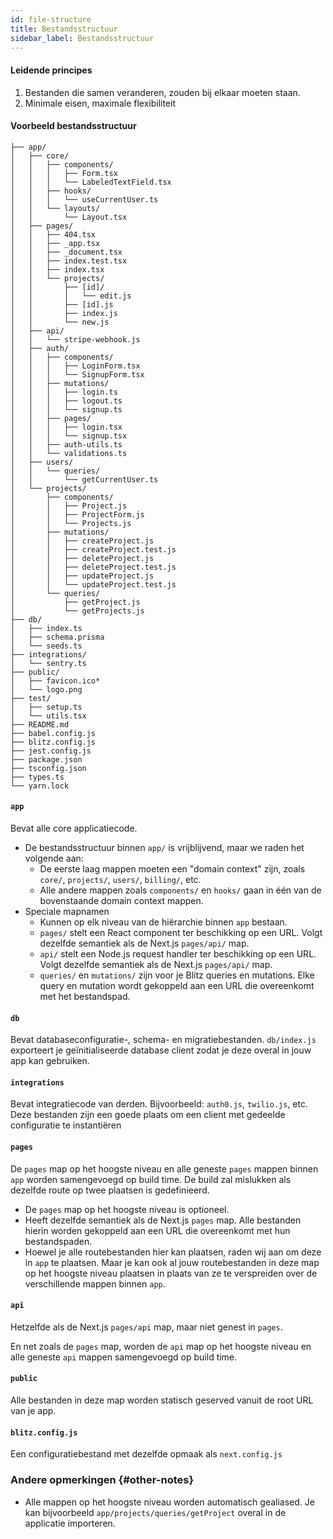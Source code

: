 ```yaml
---
id: file-structure
title: Bestandsstructuur
sidebar_label: Bestandsstructuur
---
```


#### Leidende principes

1. Bestanden die samen veranderen, zouden bij elkaar moeten staan.
2. Minimale eisen, maximale flexibiliteit

#### Voorbeeld bestandsstructuur

```
├── app/
│   ├── core/
│   │   ├── components/
│   │   │   ├── Form.tsx
│   │   │   └── LabeledTextField.tsx
│   │   ├── hooks/
│   │   │   └── useCurrentUser.ts
│   │   └── layouts/
│   │       └── Layout.tsx
│   ├── pages/
│   │   ├── 404.tsx
│   │   ├── _app.tsx
│   │   ├── _document.tsx
│   │   ├── index.test.tsx
│   │   ├── index.tsx
│   │   └── projects/
│   │       ├── [id]/
│   │       │   └── edit.js
│   │       ├── [id].js
│   │       ├── index.js
│   │       └── new.js
│   ├── api/
│   │   └── stripe-webhook.js
│   ├── auth/
│   │   ├── components/
│   │   │   ├── LoginForm.tsx
│   │   │   └── SignupForm.tsx
│   │   ├── mutations/
│   │   │   ├── login.ts
│   │   │   ├── logout.ts
│   │   │   └── signup.ts
│   │   ├── pages/
│   │   │   ├── login.tsx
│   │   │   └── signup.tsx
│   │   ├── auth-utils.ts
│   │   └── validations.ts
│   ├── users/
│   │   └── queries/
│   │       └── getCurrentUser.ts
│   └── projects/
│       ├── components/
│       │   ├── Project.js
│       │   ├── ProjectForm.js
│       │   └── Projects.js
│       ├── mutations/
│       │   ├── createProject.js
│       │   ├── createProject.test.js
│       │   ├── deleteProject.js
│       │   ├── deleteProject.test.js
│       │   ├── updateProject.js
│       │   └── updateProject.test.js
│       └── queries/
│           ├── getProject.js
│           └── getProjects.js
├── db/
│   ├── index.ts
│   ├── schema.prisma
│   └── seeds.ts
├── integrations/
│   └── sentry.ts
├── public/
│   ├── favicon.ico*
│   └── logo.png
├── test/
│   ├── setup.ts
│   └── utils.tsx
├── README.md
├── babel.config.js
├── blitz.config.js
├── jest.config.js
├── package.json
├── tsconfig.json
├── types.ts
└── yarn.lock
```

#### `app`

Bevat alle core applicatiecode.

- De bestandsstructuur binnen `app/` is vrijblijvend, maar we raden het
  volgende aan:
  - De eerste laag mappen moeten een "domain context" zijn, zoals `core/`,
    `projects/`, `users/`, `billing/`, etc.
  - Alle andere mappen zoals `components/` en `hooks/` gaan in één van de
    bovenstaande domain context mappen.
- Speciale mapnamen
  - Kunnen op elk niveau van de hiërarchie binnen `app` bestaan.
  - `pages/` stelt een React component ter beschikking op een URL. Volgt
    dezelfde semantiek als de Next.js `pages/api/` map.
  - `api/` stelt een Node.js request handler ter beschikking op een URL.
    Volgt dezelfde semantiek als de Next.js `pages/api/` map.
  - `queries/` en `mutations/` zijn voor je Blitz queries en mutations.
    Elke query en mutation wordt gekoppeld aan een URL die overeenkomt met
    het bestandspad.

#### `db`

Bevat databaseconfiguratie-, schema- en migratiebestanden. `db/index.js`
exporteert je geïnitialiseerde database client zodat je deze overal in
jouw app kan gebruiken.

#### `integrations`

Bevat integratiecode van derden. Bijvoorbeeld: `auth0.js`, `twilio.js`,
etc. Deze bestanden zijn een goede plaats om een client met gedeelde
configuratie te instantiëren

#### `pages`

De `pages` map op het hoogste niveau en alle geneste `pages` mappen binnen
`app` worden samengevoegd op build time. De build zal mislukken als
dezelfde route op twee plaatsen is gedefinieerd.

- De `pages` map op het hoogste niveau is optioneel.
- Heeft dezelfde semantiek als de Next.js `pages` map. Alle bestanden
  hierin worden gekoppeld aan een URL die overeenkomt met hun
  bestandspaden.
- Hoewel je alle routebestanden hier kan plaatsen, raden wij aan om deze
  in `app` te plaatsen. Maar je kan ook al jouw routebestanden in deze map
  op het hoogste niveau plaatsen in plaats van ze te verspreiden over de
  verschillende mappen binnen `app`.

#### `api`

Hetzelfde als de Next.js `pages/api` map, maar niet genest in `pages`.

En net zoals de `pages` map, worden de `api` map op het hoogste niveau en
alle geneste `api` mappen samengevoegd op build time.

#### `public`

Alle bestanden in deze map worden statisch geserved vanuit de root URL van
je app.

#### `blitz.config.js`

Een configuratiebestand met dezelfde opmaak als `next.config.js`

### Andere opmerkingen {#other-notes}

- Alle mappen op het hoogste niveau worden automatisch gealiased. Je kan
  bijvoorbeeld `app/projects/queries/getProject` overal in de applicatie
  importeren.
